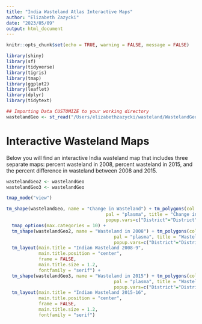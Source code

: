 ```yaml
---
title: "India Wasteland Atlas Interactive Maps"
author: "Elizabeth Zazycki"
date: "2023/05/09"
output: html_document
---
```


```r
knitr::opts_chunk$set(echo = TRUE, warning = FALSE, message = FALSE) 
```


```r
library(shiny)
library(sf)
library(tidyverse)
library(tigris)
library(tmap)
library(ggplot2)
library(leaflet)
library(dplyr)
library(tidytext)

```

```r
## Importing Data CUSTOMIZE to your working directory
wastelandGeo <- st_read("/Users/elizabethzazycki/wasteland/WastelandGeo/WastelandGeo.shp")
```


# Interactive Wasteland Maps
Below you will find an interactive India wasteland map that includes three separate maps: percent wasteland in 2008, percent wasteland in 2015, and the percent difference in wasteland between 2008 and 2015.

```r
wastelandGeo2 <- wastelandGeo
wastelandGeo3 <- wastelandGeo

tmap_mode("view")

tm_shape(wastelandGeo, name = "Change in Wasteland") + tm_polygons(col = "perdif", n = 8, style = "quantile", 
                                     pal = "plasma", title = "Change in Wasteland (%)", border.col = "white",
                                     popup.vars=c("District"="District", "Wasteland Change (%)"= "perdif")) +
  tmap_options(max.categories = 10) +
  tm_shape(wastelandGeo2, name = "Wasteland in 2008") + tm_polygons(col = "per2008", n =8, style = "quantile", 
                                        pal = "plasma", title = "Wasteland in 2008 (%)", border.col = "white",
                                        popup.vars=c("District"="District", "Wasteland 2008 (%)"= "per2008")) +
  tm_layout(main.title = "Indian Wasteland 2008-9",
            main.title.position = "center",
            frame = FALSE,
            main.title.size = 1.2,
            fontfamily = "serif") +
  tm_shape(wastelandGeo3, name = "Wasteland in 2015") + tm_polygons(col ="per2015", n =8, style = "quantile", 
                                        pal = "plasma", title = "Wasteland 2015 (%)", border.col = "white",
                                        popup.vars=c("District"="District", "Wasteland in 2015 (%)"= "per2015")) +
  tm_layout(main.title = "Indian Wasteland 2015-16",
            main.title.position = "center",
            frame = FALSE,
            main.title.size = 1.2,
            fontfamily = "serif") 
```
